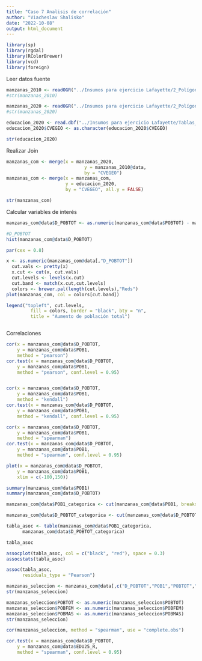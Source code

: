---
title: "Caso 7 Analisis de correlación"
author: "Viacheslav Shalisko"
date: "2022-10-08"
output: html_document
---


```{r}
library(sp)
library(rgdal)
library(RColorBrewer)
library(vcd)
library(foreign)
```

Leer datos fuente

```{r}
manzanas_2010 <- readOGR("../Insumos para ejercicio Lafayette/2_Polígono_manzanas_2010.shp")
#str(manzanas_2010)

manzanas_2020 <- readOGR("../Insumos para ejercicio Lafayette/2_Polígono_manzanas_2020.shp")
#str(manzanas_2020)

educacion_2020 <- read.dbf("../Insumos para ejercicio Lafayette/Tablas_2020/cpv2020_manzana_educacion.dbf")
educacion_2020$CVEGEO <- as.character(educacion_2020$CVEGEO)

str(educacion_2020)
```

Realizar Join

```{r}
manzanas_com <- merge(x = manzanas_2020,
                             y = manzanas_2010@data,
                             by = "CVEGEO")
manzanas_com <- merge(x = manzanas_com,
                      y = educacion_2020,
                      by = "CVEGEO", all.y = FALSE)

str(manzanas_com)


```

Calcular variables de interés

```{r}
manzanas_com@data$D_POBTOT <- as.numeric(manzanas_com@data$POBTOT) - manzanas_com@data$POB1

#D_POBTOT
hist(manzanas_com@data$D_POBTOT)

par(cex = 0.8)

x <- as.numeric(manzanas_com@data[,"D_POBTOT"])
  cut.vals <- pretty(x)
  x.cut <- cut(x, cut.vals)
  cut.levels <- levels(x.cut)
  cut.band <- match(x.cut,cut.levels)
  colors <- brewer.pal(length(cut.levels),"Reds")
plot(manzanas_com, col = colors[cut.band])

legend("topleft", cut.levels, 
         fill = colors, border = "black", bty = "n",
         title = "Aumento de población total")



```

Correlaciones

```{r}
cor(x = manzanas_com@data$D_POBTOT, 
    y = manzanas_com@data$POB1,
    method = "pearson")
cor.test(x = manzanas_com@data$D_POBTOT, 
    y = manzanas_com@data$POB1,
    method = "pearson", conf.level = 0.95)


cor(x = manzanas_com@data$D_POBTOT, 
    y = manzanas_com@data$POB1,
    method = "kendall")
cor.test(x = manzanas_com@data$D_POBTOT, 
    y = manzanas_com@data$POB1,
    method = "kendall", conf.level = 0.95)

cor(x = manzanas_com@data$D_POBTOT, 
    y = manzanas_com@data$POB1,
    method = "spearman")
cor.test(x = manzanas_com@data$D_POBTOT, 
    y = manzanas_com@data$POB1,
    method = "spearman", conf.level = 0.95)

plot(x = manzanas_com@data$D_POBTOT, 
    y = manzanas_com@data$POB1,
    xlim = c(-100,150))

```

```{r}
summary(manzanas_com@data$POB1)
summary(manzanas_com@data$D_POBTOT)

manzanas_com@data$POB1_categorica <- cut(manzanas_com@data$POB1, breaks = c(0,10,50,150), include.lowest = TRUE)

manzanas_com@data$D_POBTOT_categorica <- cut(manzanas_com@data$D_POBTOT, breaks = c(-100,-5,5,1500), include.lowest = TRUE)

tabla_asoc <- table(manzanas_com@data$POB1_categorica,
      manzanas_com@data$D_POBTOT_categorica)

tabla_asoc

assocplot(tabla_asoc, col = c("black", "red"), space = 0.3)
assocstats(tabla_asoc)

assoc(tabla_asoc,
      residuals_type = "Pearson")
```


```{r}
manzanas_seleccion <- manzanas_com@data[,c("D_POBTOT","POB1","POBTOT","POBMAS","POBFEM")]
str(manzanas_seleccion)

manzanas_seleccion$POBTOT <- as.numeric(manzanas_seleccion$POBTOT)
manzanas_seleccion$POBFEM <- as.numeric(manzanas_seleccion$POBFEM)
manzanas_seleccion$POBMAS <- as.numeric(manzanas_seleccion$POBMAS)
str(manzanas_seleccion)

cor(manzanas_seleccion, method = "spearman", use = "complete.obs")


```

```{r}
cor.test(x = manzanas_com@data$D_POBTOT, 
    y = manzanas_com@data$EDU25_R,
    method = "spearman", conf.level = 0.95)
```

